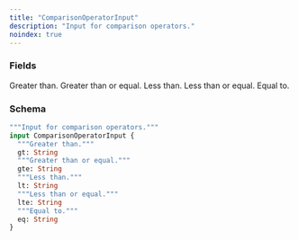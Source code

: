 ```yaml
---
title: "ComparisonOperatorInput"
description: "Input for comparison operators."
noindex: true
---
```


### Fields

<ResponseField name="gt" type="String">
  Greater than.
</ResponseField>

<ResponseField name="gte" type="String">
  Greater than or equal.
</ResponseField>

<ResponseField name="lt" type="String">
  Less than.
</ResponseField>

<ResponseField name="lte" type="String">
  Less than or equal.
</ResponseField>

<ResponseField name="eq" type="String">
  Equal to.
</ResponseField>

### Schema


```graphql 
"""Input for comparison operators."""
input ComparisonOperatorInput {
  """Greater than."""
  gt: String
  """Greater than or equal."""
  gte: String
  """Less than."""
  lt: String
  """Less than or equal."""
  lte: String
  """Equal to."""
  eq: String
}
```
